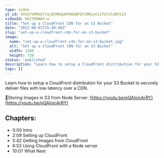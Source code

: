 ```yaml
---
type: video
yt_id: VVU2YVRMdUlfajQtMHdpRFN6bWFQY3RRLmtiSTdrUldBVS13
videoId: kbI7kRWAU-w
title: "Set up a CloudFront CDN for an S3 Bucket"
date: "2022-08-01T15:40:46Z"
slug: "set-up-a-cloudfront-cdn-for-an-s3-bucket"
image: 
  name: "set-up-a-cloudfront-cdn-for-an-s3-bucket.jpg"
  alt: "Set up a CloudFront CDN for an S3 Bucket"
  width: 1280
  height: 720
status: 'published'
description: "Learn how to setup a CloudFront distribution for your S3 Bucket to securely deliver files with low latency over a CDN."
tags: []
---
```


Learn how to setup a CloudFront distribution for your S3 Bucket to securely deliver files with low latency over a CDN.

🔗Storing Images in S3 from Node Server: [https://youtu.be/eQAIojcArRY](https://youtu.be/eQAIojcArRY)

## Chapters:

* 0:00​ Intro
* 2:09 Setting up CloudFront
* 5:42 Getting Images from CloudFront
* 6:53 Using CloudFront with a Node server
* 10:07 What Next


